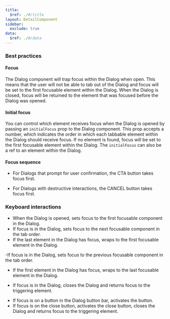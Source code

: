 ```yaml
---
title:
  $ref: ./#/title
layout: DetailComponent
sidebar:
  exclude: true
data:
  $ref: ./#/data
---
```


### Best practices

#### Focus

The Dialog component will trap focus within the Dialog when open. This means that the user will not be able to tab out of the Dialog and focus will be set to the first focusable element within the Dialog. When the Dialog is closed, focus will be returned to the element that was focused before the Dialog was opened.

#### Initial focus

You can control which element receives focus when the Dialog is opened by passing an `initialFocus` prop to the Dialog component. This prop accepts a number, which indicates the order in which each tabbable element within the Dialog should receive focus. If no element is found, focus will be set to the first focusable element within the Dialog. The `initialFocus` can also be a ref to an element within the Dialog.

#### Focus sequence

- For Dialogs that prompt for user confirmation, the CTA button takes focus first.

- For Dialogs with destructive interactions, the CANCEL button takes focus first.

### Keyboard interactions

<KeyboardControls>
<KeyboardControl keyOrCombos="Tab">

- When the Dialog is opened, sets focus to the first focusable component in the Dialog.
- If focus is in the Dialog, sets focus to the next focusable component in the tab order.
- If the last element in the Dialog has focus, wraps to the first focusable element in the Dialog.

</KeyboardControl>
<KeyboardControl keyOrCombos="Tab + Shift">

-If focus is in the Dialog, sets focus to the previous focusable component in the tab order.

- If the first element in the Dialog has focus, wraps to the last focusable element in the Dialog.

</KeyboardControl>
<KeyboardControl keyOrCombos="Escape">

- If focus is in the Dialog, closes the Dialog and returns focus to the triggering element.

</KeyboardControl>
<KeyboardControl keyOrCombos="Enter / Space">

- If focus is on a button in the Dialog button bar, activates the button.
- If focus is on the close button, activates the close button, closes the Dialog and returns focus to the triggering element.

</KeyboardControl>
</KeyboardControls>
